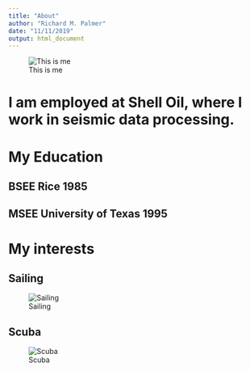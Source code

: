 ```yaml
---
title: "About"
author: "Richard M. Palmer"
date: "11/11/2019"
output: html_document
---
```


![This is me](RichardSailing.jpg)

# I am employed at Shell Oil, where I work in seismic data processing.

# My Education

## BSEE Rice 1985
## MSEE University of Texas 1995

# My interests

## Sailing
![Sailing](SailingSomerville.jpg)

## Scuba
![Scuba](scuba_rick.jpg)
